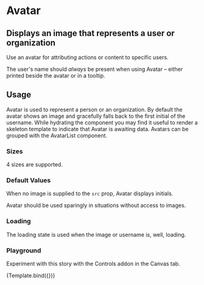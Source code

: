 <!-- this is a markdown file to show the docs in a custom way using html.
Avatar.stories.js is the standart way -->



<Meta title='Design System/Avatar' component={Avatar} />

# Avatar

## Displays an image that represents a user or organization

Use an avatar for attributing actions or content to specific users.

The user's name should _always_ be present when using Avatar – either printed beside the avatar or in a tooltip.

<Preview withToolbar>
	<Story name='standard'>
		<Avatar size='large' username='Tom Coleman' src='https://avatars2.githubusercontent.com/u/132554' />
	</Story>
</Preview>

<ArgsTable of={Avatar} />

## Usage

Avatar is used to represent a person or an organization. By default the avatar shows an image and gracefully falls back to the first initial of the username. While hydrating the component you may find it useful to render a skeleton template to indicate that Avatar is awaiting data. Avatars can be grouped with the AvatarList component.

### Sizes

4 sizes are supported.

<Story name='sizes'>
	<div>
		<Avatar size='large' username='Tom Coleman' src='https://avatars2.githubusercontent.com/u/132554' />
		<Avatar size='medium' username='Tom Coleman' src='https://avatars2.githubusercontent.com/u/132554' />
		<Avatar size='small' username='Tom Coleman' src='https://avatars2.githubusercontent.com/u/132554' />
		<Avatar size='tiny' username='Tom Coleman' src='https://avatars2.githubusercontent.com/u/132554' />
	</div>
</Story>

### Default Values

When no image is supplied to the `src` prop, Avatar displays initials.

Avatar should be used sparingly in situations without access to images.

<Story name='initials'>
	<div>
		<Avatar username='Tom Coleman' />
		<Avatar username='Dominic Nguyen' />
		<Avatar username='Kyle Suss' />
		<Avatar username='Michael Shilman' />
	</div>
</Story>

### Loading

The loading state is used when the image or username is, well, loading.

<Story name='loading'>
	<div>
		<Avatar size='large' loading />
		<Avatar size='medium' loading />
		<Avatar size='small' loading />
		<Avatar size='tiny' loading />
	</div>
</Story>

### Playground

Experiment with this story with the Controls addon in the Canvas tab.


<Canvas>
	<Story
		name='controls'
		args={{
			loading: false,
			size: 'tiny',
			username: 'Dominic Nguyen',
			src: 'https://avatars2.githubusercontent.com/u/263385',
		}}>
		{Template.bind({})}
	</Story>
</Canvas>
